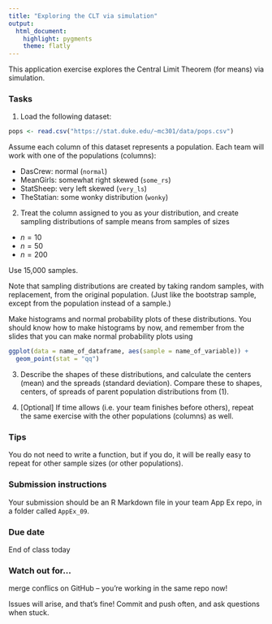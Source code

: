 ```yaml
---
title: "Exploring the CLT via simulation"
output: 
  html_document: 
    highlight: pygments
    theme: flatly
---
```


This application exercise explores the Central Limit Theorem (for means)
via simulation.

### Tasks

1. Load the following dataset:

```r
pops <- read.csv("https://stat.duke.edu/~mc301/data/pops.csv")
```

Assume each column of this dataset represents a population. Each team will work 
with one of the populations (columns):

- DasCrew: normal (`normal`)
- MeanGirls: somewhat right skewed (`some_rs`)
- StatSheep: very left skewed (`very_ls`)
- TheStatian: some wonky distribution (`wonky`)

2. Treat the column assigned to you as your distribution, and create sampling
distributions of sample means from samples of sizes

- $n = 10$
- $n = 50$
- $n = 200$

Use 15,000 samples.

Note that sampling distributions are created by taking random samples, with
replacement, from the original population. (Just like the bootstrap sample,
except from the population instead of a sample.)

Make histograms and normal probability plots of these distributions. You should know
how to make histograms by now, and remember from the slides that
you can make normal probability plots using

```r
ggplot(data = name_of_dataframe, aes(sample = name_of_variable)) +
  geom_point(stat = "qq")
```


3. Describe the shapes of these distributions, and calculate the centers (mean) 
and the spreads (standard deviation). Compare these to shapes, centers, of spreads 
of parent population distributions from (1).

4. [Optional] If time allows (i.e. your team finishes before others), repeat the same 
exercise with the other populations (columns) as well.

### Tips

You do not need to write a function, but if you do, it will be really easy to
repeat for other sample sizes (or other populations).

### Submission instructions

Your submission should be an R Markdown file in your team App Ex repo, in a folder 
called `AppEx_09`.

### Due date

End of class today

### Watch out for...

merge conflics on GitHub -- you're working in the same repo now!

Issues will arise, and that's fine! Commit and push often, and ask questions
when stuck.